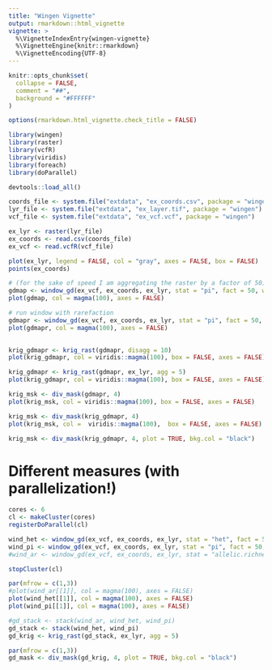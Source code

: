 ```yaml
---
title: "Wingen Vignette"
output: rmarkdown::html_vignette
vignette: >
  %\VignetteIndexEntry{wingen-vignette}
  %\VignetteEngine{knitr::rmarkdown}
  %\VignetteEncoding{UTF-8}
---
```


```r
knitr::opts_chunk$set(
  collapse = FALSE,
  comment = "##",
  background = "#FFFFFF"
)

options(rmarkdown.html_vignette.check_title = FALSE)
```

```r
library(wingen)
library(raster)
library(vcfR)
library(viridis)
library(foreach)
library(doParallel)

devtools::load_all()
```

```r
coords_file <- system.file("extdata", "ex_coords.csv", package = "wingen")
lyr_file <- system.file("extdata", "ex_layer.tif", package = "wingen")
vcf_file <- system.file("extdata", "ex_vcf.vcf", package = "wingen")

ex_lyr <- raster(lyr_file)
ex_coords <- read.csv(coords_file)
ex_vcf <- read.vcfR(vcf_file)

plot(ex_lyr, legend = FALSE, col = "gray", axes = FALSE, box = FALSE)
points(ex_coords)
```

```r
# (for the sake of speed I am aggregating the raster by a factor of 50)
gdmap <- window_gd(ex_vcf, ex_coords, ex_lyr, stat = "pi", fact = 50, wdim = 5, rarify = FALSE)
plot(gdmap, col = magma(100), axes = FALSE)
```

```r
# run window with rarefaction
gdmapr <- window_gd(ex_vcf, ex_coords, ex_lyr, stat = "pi", fact = 50, wdim = 5, rarify = TRUE,  rarify_n = 4, rarify_nit = 10)
plot(gdmapr, col = magma(100), axes = FALSE)
  
```

```r
krig_gdmapr <- krig_rast(gdmapr, disagg = 10)
plot(krig_gdmapr, col = viridis::magma(100), box = FALSE, axes = FALSE)

krig_gdmapr <- krig_rast(gdmapr, ex_lyr, agg = 5)
plot(krig_gdmapr, col = viridis::magma(100), box = FALSE, axes = FALSE)
```
```r
krig_msk <- div_mask(gdmapr, 4)
plot(krig_msk, col = viridis::magma(100), box = FALSE, axes = FALSE)

krig_msk <- div_mask(krig_gdmapr, 4)
plot(krig_msk, col =  viridis::magma(100),  box = FALSE, axes = FALSE)
```

```r
krig_msk <- div_mask(krig_gdmapr, 4, plot = TRUE, bkg.col = "black")
```
# Different measures (with parallelization!)
```r
cores <- 6
cl <- makeCluster(cores)
registerDoParallel(cl)

wind_het <- window_gd(ex_vcf, ex_coords, ex_lyr, stat = "het", fact = 50, wdim = 5, rarify = TRUE,  rarify_n = 4, rarify_nit = 10)
wind_pi <- window_gd(ex_vcf, ex_coords, ex_lyr, stat = "pi", fact = 50, wdim = 5, rarify = TRUE,  rarify_n = 4, rarify_nit = 10)
#wind_ar <- window_gd(ex_vcf, ex_coords, ex_lyr, stat = "allelic.richness", fact = 50, wdim = 5, rarify = TRUE,  rarify_n = 4, rarify_nit = 10)

stopCluster(cl)

par(mfrow = c(1,3))
#plot(wind_ar[[1]], col = magma(100), axes = FALSE)
plot(wind_het[[1]], col = magma(100), axes = FALSE)
plot(wind_pi[[1]], col = magma(100), axes = FALSE)
```
```r
#gd_stack <- stack(wind_ar, wind_het, wind_pi)
gd_stack <- stack(wind_het, wind_pi)
gd_krig <- krig_rast(gd_stack, ex_lyr, agg = 5)

par(mfrow = c(1,3))
gd_mask <- div_mask(gd_krig, 4, plot = TRUE, bkg.col = "black")
```
